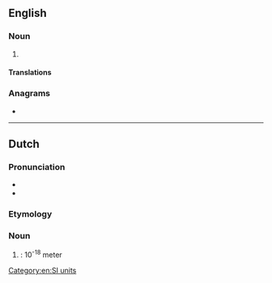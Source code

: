 {{also|atto-meter}}

==English==

===Noun===
{{en-noun}}

# {{alternative spelling of|attometre|from=US|lang=en}}

====Translations====
{{trans-see|attometre}}

===Anagrams===
* {{l|en|attometre}}

[[Category:en:SI units]]

----

==Dutch==

===Pronunciation===
* {{audio|Nl-attometer.ogg|Audio|lang=nl}}
* {{hyphenation|at|to|me|ter|lang=nl}}

===Etymology===
{{prefix|nl|atto|meter}}

===Noun===
{{nl-noun|m|-s|-}}

# {{l|en|attometer}}: 10<sup>-18</sup> meter